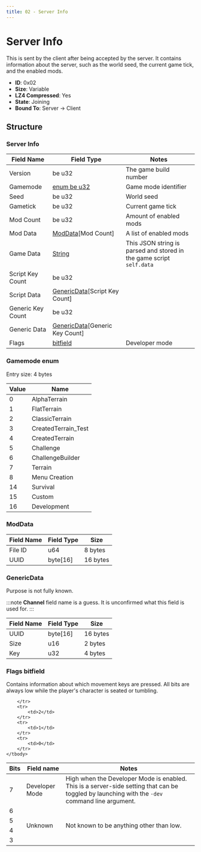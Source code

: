 ```yaml
---
title: 02 - Server Info
---
```


# Server Info

This is sent by the client after being accepted by the server. It contains information about the server, such as the world seed, the current game tick, and the enabled mods.

- **ID**: 0x02
- **Size**: Variable
- **LZ4 Compressed**: Yes
- **State**: Joining
- **Bound To**: Server -> Client

## Structure

### Server Info

| Field Name | Field Type | Notes |
| --- | --- | --- |
| Version           | be u32                                         | The game build number                                                |
| Gamemode          | [enum be u32](#gamemode-enum)                  | Game mode identifier                                                 |
| Seed              | be u32                                         | World seed                                                           |
| Gametick          | be u32                                         | Current game tick                                                    |
| Mod Count         | be u32                                         | Amount of enabled mods                                               |
| Mod Data          | [ModData](#moddata)[Mod Count]                 | A list of enabled mods                                               |
| Game Data         | [String](/docs/structures/Networking/string)   | This JSON string is parsed and stored in the game script `self.data` |
| Script Key Count  | be u32                                         |                                                                      |
| Script Data       | [GenericData](#genericdata)[Script Key Count]  |                                                                      |
| Generic Key Count | be u32                                         |                                                                      |
| Generic Data      | [GenericData](#genericdata)[Generic Key Count] |                                                                      |
| Flags             | [bitfield](#flags-bitfield)                    | Developer mode                                                       |

### Gamemode enum

Entry size: 4 bytes

| Value | Name |
| --- | --- |
| 0 | AlphaTerrain |
| 1 | FlatTerrain |
| 2 | ClassicTerrain |
| 3 | CreatedTerrain_Test |
| 4 | CreatedTerrain |
| 5 | Challenge |
| 6 | ChallengeBuilder |
| 7 | Terrain |
| 8 | Menu Creation |
| 14 | Survival |
| 15 | Custom |
| 16 | Development |

### ModData

| Field Name | Field Type | Size |
| --- | --- | --- |
| File ID | u64 | 8 bytes |
| UUID | byte[16] | 16 bytes |

### GenericData

Purpose is not fully known.

:::note
**Channel** field name is a guess. It is unconfirmed what this field is used for.
:::

| Field Name | Field Type | Size |
| --- | --- | --- |
| UUID | byte[16] | 16 bytes |
| Size | u16 | 2 bytes |
| Key | u32 | 4 bytes |

### Flags bitfield

Contains information about which movement keys are pressed. All bits are always low while the player's character is seated or tumbling.

<table>
    <thead>
        <tr>
            <th>Bits</th>
            <th>Field name</th>
            <th>Notes</th>
        </tr>
    </thead>
    <tbody>
        <tr>
            <td>7</td>
            <td>Developer Mode</td>
            <td>
                High when the Developer Mode is enabled. This is a server-side setting that can be toggled by launching with the <code>-dev</code> command line argument.
            </td>
        </tr>
        <tr>
            <td>6</td>
            <td rowspan="7">Unknown</td>
            <td rowspan="7">Not known to be anything other than low.</td>
        </tr>
        <tr>
            <td>5</td>
        </tr>
        <tr>
            <td>4</td>
        </tr>
        <tr>
            <td>3</td>
            
        </tr>
        <tr>
            <td>2</td>
        </tr>
        <tr>
            <td>1</td>
        </tr>
        <tr>
            <td>0</td>
        </tr>
    </tbody>
</table>

